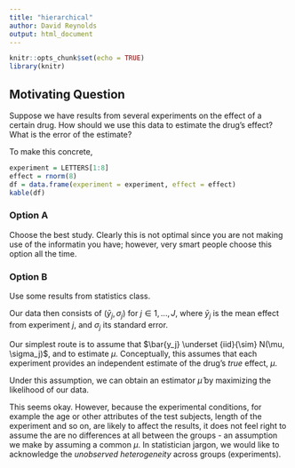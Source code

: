 ```yaml
---
title: "hierarchical"
author: David Reynolds
output: html_document
---
```


```r
knitr::opts_chunk$set(echo = TRUE)
library(knitr)
```

## Motivating Question

Suppose we have results from several experiments on the effect of a certain drug. How should we use this data to estimate the drug's effect? What is the error of the estimate?

To make this concrete, 


```r
experiment = LETTERS[1:8]
effect = rnorm(8)
df = data.frame(experiment = experiment, effect = effect)
kable(df)
```



### Option A

Choose the best study. Clearly this is not optimal since you are not making use of the informatin you have; however, very smart people choose this option all the time. 

### Option B

Use some results from statistics class. 

Our data then consists of $(\bar{y}_j, \sigma_j)$ for $j \in 1,...,J$, where $\bar{y}_j$ is the mean effect from experiment $j$, and $\sigma_j$ its standard error.

Our simplest route is to assume that $\bar{y_j} \underset {iid}{\sim} N(\mu, \sigma_j)$, and to estimate $\mu$. Conceptually, this assumes that each experiment provides an independent estimate of the drug's *true* effect, $\mu$.

Under this assumption, we can obtain an estimator $\hat{\mu}$ by maximizing the likelihood of our data.

\begin{align}
\hat{\mu} &= \underset{\mu}{\arg\max} \prod_j (2 \pi \sigma_j^2)^{-1/2} \exp \bigg(- \frac{( \bar{y}_j -\mu )^2 }{2 \sigma_j^2} \bigg) \\
&= \frac{\sum_j \bar{y}_j/ \sigma_j^2 }{\sum_j 1/ \sigma_j^2}
\end{align}

This seems okay. However, because the experimental conditions, for example the age or other attributes of the test subjects, length of the experiment and so on, are likely to affect the results, it does not feel right to assume the are no differences at all between the groups - an assumption we make by assuming a common $\mu$. In statistician jargon, we would like to acknowledge the *unobserved heterogeneity* across groups (experiments).
